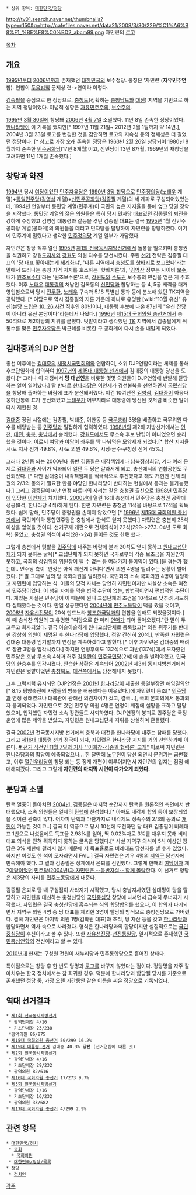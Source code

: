  * 상위 항목: [[대한민국/정당]]

http://tv01.search.naver.net/thumbnails?type=r150&q=http://cafefiles.naver.net/data21/2008/3/30/229/%C1%A6%B8%F1_%BE%F8%C0%BD2_abcm99.png
자민련의 [[로고]]

[[목차]]

== 개요 ==
[[1995년]]부터 [[2006년]]까지 존재했던 [[대한민국]]의 보수정당. 통칭은 '자민련'('''자'''유'''민'''주'''연'''합). 연합이 [[두음법칙]] 문제상 련->연이라 이렇다.

[[김종필]]을 중심으로 한 정당으로, [[충청도]](정확히는 [[충청남도]]와 [[대전]]) 지역을 기반으로 하는 지역 정당이었다. 이념적 성향은 [[자유민주주의]], [[보수주의]]. 

[[1995년]] [[3월 30일]]에 창당돼 [[2006년]] [[4월 7일]] 소멸했다. 11년 8일 존속한 정당이었다. [[한나라당]]이 이 기록을 깼지만[* 1997년 11월 21일~ 2012년 2월 1일까지 약 14년.], 2004년 3월 23일 로고를 변경한 것을 감안하면 로고의 지속성 등의 정체성은 더 길었던 정당이다. [* 참고로 가장 오래 존속한 정당은 [[1963년]] [[2월 26일]] 창당되어 1980년 8월까지 존속한 [[민주공화당]](17년 8개월)이고, 신민당이 13년 8개월, 1969년의 재창당을 고려하면 11년 1개월 존속했다.]

== 창당과 약진 ==
[[1994년]] 당시 [[여당]]이었던 [[민주자유당]]은 [[1990년]] [[3당 합당]]으로 [[민주정의당]]([[노태우]] 계열)+[[통일민주당]]([[김영삼]] 계열)+[[신민주공화당]]([[김종필]] 계열)의 세 계파로 구성되어있었는데, 1994년 연말부터 통민당 계열(민주계)이 국민의 높은 지지율을 등에 엎고 당권 장악을 시작했다. 통민당 계열의 젊은 의원들은 특히 당시 민자당 대표였던 김종필의 퇴진을 강하게 주장했고 김영삼 대통령과 갈등을 겪던 김종필 대표는 결국 [[1995년]] 1월 신민주공화당 계열(공화계)의 의원들을 데리고 민자당을 탈당하여 자민련을 창당하였다. 여기에 민주계에 밀렸다고 생각한 [[민주정의당]] 계열 일부가 가담했다.

자민련은 창당 직후 열린 [[1995년]] [[제1회 전국동시지방선거]]에서 돌풍을 일으키며 충청권을 석권하고 강원[[도지사]]와 [[강원도]] 의원 다수를 당선시켰다. 주된 [[선거]] 전략은 김종필 대표의 '당 대표 쫓아내는게 [[세계화]]냐', '다른 지역에서 [[충청도]]를 [[핫바지]]로 보고있다'라는 말에서 드러나는 충청 지역 지지를 호소하는 '핫바지론'과, '[[김영삼]] 정부는 사이비 [[보수]], 내가 [[원조]][[보수]]다'라는 '원조보수론'으로, [[강원도]]와 [[수도권]] 보수층의 민심을 얻은 게 주효했다. 이후 [[노태우]] [[대통령]]의 처남인 김복동의 [[신민당]]과 합당하는 등 4, 5공 세력을 대거 영입함으로써 당시 [[전두환]], [[노태우]] 구속과 5.18 특별법 통과 등에 분노해 있던 TK지역을 공략했다. [* 여담으로 역시 김종필의 지론 가운데 하나로 유명한 [wiki:"10월 유신" 유신]본당 드립은 [[10. 26 사건]] 직후인 80년이나, 대통령 후보에 나온 87년의 "유신 잔당이 아니라 유신 본당이다"라는데서 나왔다.]  [[1996년]] [[제15대 국회의원 총선거]]에서  총 50석으로 제2야당의 지위를 굳혔다. 텃밭이라고 생각했던 [[TK]] 지역에서 김종필에게 뒤통수를 맞은 [[민주자유당]]은 박근혜를 비롯한 구 공화계에 다시 손을 내밀게 되었다.

== 김대중과의 DJP 연합 ==
총선 이후에는 [[김대중]]의 [[새정치국민회의]]와 연합하여, 소위 DJP연합이라는 체제를 통해 후보단일화에 합의하여 [[1997년]]의 [[제15대 대통령 선거]]에서 김대중의 대통령 당선을 도왔다.[* 그러나 이 과정에서 '''당 대변인'''을 비롯한 몇몇 의원들이 DJP연합에 반발해 탈당하는 일이 일어났다.] 탈 반대로 [[한나라당]]은 이인제가 경선불복을 선언하면서 [[국민신당]]을 창당해 출마하는 바람에 표가 분산돼버렸다. 이건 10여년전 [[김영삼]], [[김대중]]이 아웅다웅하던통에 표가 분산돼었고 [[노태우]]가 어부지리로 대통령에 당선된 것처럼 비슷한 일이 다시 재현된 것. 

[[김대중]] 정권 시절에는 김종필, 박태준, 이한동 등 [[국무총리]] 3명을 배출하고 국무위원 다수를 배당받는 등 [[민주당]]과 밀접하게 협력하였다. [[1998년]]의 제2회 지방선거에서는 [[인천]], [[대전]], [[충북]], [[충남]]에서 승리했다. [[강원도]]에서도 무소속 후보 난립이 아니었으면 승리했을 것이다. 이로서 [[여당]]과 [[야당]]이 좌우를 딱 나눠먹은 모양세가 되었다.[* 합산 지지율 시·도 지사 선거 49.8%, 시·도 의원 49.6%, 시장·군수·구청장 선거 45%.] 

그러나 2년쯤 되는 2000년대 중반 김종필은 내각책임제나 남북정상회담, 기타 여러 문제로 [[김대중]]과 사이가 악화되어 일단 두 당은 갈라서게 되고, 총선에서의 연합공천도 무산되었다. [* 다만 김대중이 내각책임제를 적극적으로 추진했다고 해도 개헌엔 전체 의원의 2/3의 동의가 필요한 만큼 야당인 한나라당이 반대하는 현실에서 통과는 불가능했다.] 그리고 김종필이 떠난 연정 파트너의 자리는 같은 충청권 출신으로 [[1998년]] [[민주당]]에 입당한 [[이인제]]가 차지했다. [[2000년]]에 열린 16대 총선에서 민주당은 충청권 공략에 성공(8석, 한나라당 4석)하게 된다. 한편 자민련은 충청권 11석을 바탕으로 17석을 획득했다. 쉽게 말해, 민주당이 충청권을 손데지 않았으면 [* [[1996년]] [[제15대 국회의원 총선거]]에서 국민회의와 통합민주당은 충청에서 한석도 얻지 못했다.] 자민련은 충분히 25석 이상을 얻었을 것이다. 선거구제 개편으로 전체의석이 22석(299->273. 04년 도로 회복) 줄었고, 충청권 의석이 4석(28->24) 줄어든 것도 한몫 했다.

그렇게 총선에서 텃밭을 [[민주당]]에 내주는 바람에 불과 20석도 얻지 못하고 [[원내교섭단체]]가 되지 못하는 굴욕[* 교섭단체가 되지 못하면 국가로부터 각종 보조금을 지원받지 못하고, 국회의 상임위의 위원장이 될 수 없는 등 여러가지 불이익이 있다.]을 겪는가 했는데.. 민주당 측이 '연정은 아직 깨진게 아니다'면서 의원 4명을 빌려주는 상황이 벌어졌다. [* 말 그대로 남의 당 국회의원을 빌려왔다. 국민회의 소속 국회의원 4명이 탈당하고 자민련에 입당하는 식. 이들의 당적 자체는 당연히 자민련이지만 사실상 소속은 여전히 민주당이었다. 이 행위 자체를 막을 법적 수단이 없는, 합법적이면서 편법적인 수단이다. 재밌는 사실은 민주당이 이 때문에 원내 교섭단체의 조건을 10석으로 낮추려 시도하다 실패했다는 것이다. 만일 성공했다면 [[2004년]]에 [[민주노동당]]이 덕을 봤을 것이고, [[2008년]] [[자유선진당]]이 20석 만드느라 [[창조한국당]]과의 연합을 안해도 되었을것이다.] 이 때 송석찬 의원의 그 유명한 "여당으로 한 마리 [[연어]]가 되어 돌아오겠다."란 말이 두고두고 회자되었다. 결국 아슬아슬하게 원내교섭단체로 등록했고[* 의원 꿔주기를 반대한 강창희 의원이 제명된 후 한나라당에 입당했다. 정말 간신히 20석.], 만족한 자민련은 김대중 대통령 임기말까지 연정을 계속하겠다고 밝혔다.[* 이후 자민련은 김대중의 배려로 장관 3명을 입각시켰다.] 하지만 연정후에도 132석으로 과반(137석)에서 모자랐던 민주당은 호남 무소속 4석과 허주 [[김윤환]]의 [[민주국민당]](2석)에 손을 벌려야했고, 민국당의 한승수를 입각시켰다. 안습한 상황은 계속되어 [[2002년]] 제3회 동시지방선거에서 자민련은 텃밭이었던 [[충청북도]], [[대전]]쪽에서도 당선해내지 못했다.

그후 그럭저럭 유지되던 DJP연정은 [[2001년]] [[한나라당]]이 제출한 통일부장관 해임결의안[* 8.15 평양축전에 사람들의 방북을 허용했다는 이유였다.]에 자민련이 동조[* [[민주당]]과 연정 상태였으나 대북관에 관해선 의견차이가 컸고, 결국...], 국회 본회의에서 통과되자 붕괴되었다. 자민련으로 갔던 민주당 의원 4명은 연정이 깨짐에 실망을 표하고 탈당했으며, 입각했던 자민련 소속 장관들도 사퇴하였다. DJP연정의 붕괴로 민주당은 국정운영에 많은 제약을 받았고, 자민련은 원내교섭단체 지위를 상실하며 흔들렸다. 

결국 [[2002년]] 전국동시지방 선거에서 충북과 대전을 한나라당에 내주는 참패를 당했다. 그리고 [[제16대 대통령 선거]] 정국이 되자, 자민련은 [[한나라당]] 지지를 거의 선언하기에 이른다. [http://www.hani.co.kr/section-003000000/2002/11/003000000200211071028360.html # 선거 직전인 11월 7일의 기사 "'이회창-김종필 협력론' 고개"] 이로써 자민련은 [[한나라당]]과의 합당이 예측되었으나... 한 달만에 [[노무현]]이 당선 되면서 분위기는 급변했고, 이후 [[열린우리당]]이 창당 되는 등 정계 개편이 이루어지면서 자민련의 입지는 점점 애매해져갔다. 그리고 그렇게 '''자민련의 마지막 시련이 다가오게 되었다.'''

== 분당과 소멸 ==
탄핵 열풍이 몰아치던 [[2004년]], 김종필은 마지막 순간까지 탄핵을 원론적인 측면에서 반대했으나, 소속 의원들은 일제히 [[탄핵]]에 찬성했다.[* 아마도 내각제 합의 등이 보장되었을 것이란 관측이 많다. 어차피 탄핵과 마찬가지로 내각제도 정족수의 2/3의 동의로 [[개헌]]이 가능한 것이고..] 결국 이 역풍으로 당시 10선에 도전하던 당 대표 김종필이 비례대표 1번으로 나섰음에도 득표율 2.98%를 얻어, 딱 0.02%차로 3%를 채우지 못해 비례대표 의석을 전혀 획득하지 못하는 굴욕을 당했다.[* 사실 지역구 의석이 5석 이상인 정당은 3% 제한에 걸리지 않기 때문에 저 득표율로도 비례대표 당선자를 낼 수가 있었다. 하지만 이것도 한 석이 모자라면서 FAIL.] 결국 자민련은 겨우 4명의 [[지역구]] 당선자에 만족해야 했다. 그 결과 김종필은 정계에서 은퇴를 선언했다. 그렇게 한때의 [[여당]]이자 제2[[야당]]이었던 [http://news.naver.com/main/read.nhn?mode=LSD&mid=sec&sid1=115&oid=052&aid=0000033706 민주당(2004년)과 자민련은 --동반자살-- 함께 몰락]한다. 이 선거로 양당은 제3당의 자리를 [[민주노동당]]에게 내준다.

김종필 은퇴로 당 내 구심점이 사라지기 시작했고, 당시 충남지사였던 심대평이 당을 탈당하고 자민련을 대신하는 충청신당인 [[국민중심당]] 창당에 나서면서 급속히 무너지기 시작했다. 자민련은 결국 충청신당에 흡수되는 식의 합당합의를 했으나, 이 합의가 파기되면서 지역구 의원 4명 중 당 대표를 제외한 3명이 탈당의 방식으로 충청신당으로 가버렸다. 결국 자민련은 마지막 의원 1명(김학원 대표)과 조직, 당 자산 등을 갖고 [[한나라당]]과 합당하면서 역사 속으로 사라졌다. 형식은 한나라당과의 합당이지만 실질적으로는 [[국민중심당]]이 후신이라고 볼 수 있다. 또한 [[자유선진당]]-[[선진통일당]], 일시적으로 존재했던 [[국민중심연합]]의 전신이라고 할 수 있다. 

[[2010년대]] 현재는 구성원 전원이 새누리당과 민주통합당으로 흩어진 상태다.

특이점으로는 창당 후 한 번도 당명과 [[로고]]를 바꾸지 않았다는 점이다. 정당명을 자주 갈아치우는 한국 정치에서는 참 희귀한 경우. 덕분에 한나라당과 합당될 당시를 기준으로 존재했던 정당 중, 가장 오랜 기간동안 같은 이름을 써온 정당으로 기록되었다.

== 역대 선거결과 == 
 * [[제1회 전국동시지방선거]] 
  * 광역단체장 4/16 
  * 기초단체장 23/230 
  *광역의원 86/875 
 * [[제15대 국회의원 총선거]] 50/299 16.2%
 * [[제15대 대통령 선거]] 김대중 40.3% '''당선''' (선거연합에 따른 것)
 * [[제2회 전국동시지방선거]]
  * 광역단체장 4/16 
  * 기초단체장 29/232 
  * 광역의원 82/616
 * [[제16대 국회의원 총선거]] 17/273 9.7%
 * [[제3회 전국동시지방선거]] 
  * 광역단체장 1/16 
  * 기초단체장 16/232 
  * 광역의원 33/682
 * [[제17대 국회의원 총선거]] 4/299 2.9%

== 관련 항목 ==
 * [[대한민국/정치]]
  * [[국회]]
   * [[국회의원]]
  * [[대한민국/정당/목록]]
 * [[정당]]
  * [[정치인]]

[[각주]]
